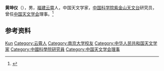 '''黄坤仪'''（{{bd|1937年|}}），男，[[福建|福建]][[云霄|云霄]]人，中国天文学家，[[中国科学院紫金山天文台|中国科学院紫金山天文台]]研究员，曾任[[中国天文学会|中国天文学会]]理事。<ref>{{Cite book|title=中华当代文化名人大辞典|author=张品兴, 殷登祥, 陈有进等主编|publisher=中国广播电视出版社|year=1992|isbn=9787504315137|location=北京|pages=}}</ref>

== 参考资料 ==
{{reflist}}

{{中国人物小作品}}
{{Navboxes
| title  = 黄坤仪在[[中国天文学会|中国天文学会]]的职务
| list1  =
{{中国天文学会第四届理事会}}
}}

{{Authority control}}
{{DEFAULTSORT:Huang黄}}
[[Category:黄姓|Kun]]
[[Category:云霄人|Category:云霄人]]
[[Category:南京大学校友|Category:南京大学校友]]
[[Category:中华人民共和国天文学家|Category:中华人民共和国天文学家]]
[[Category:中國科學院研究員|Category:中國科學院研究員]]
[[Category:中国天文学会理事|Category:中国天文学会理事]]